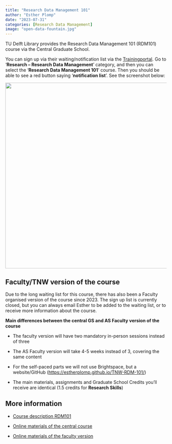 ```yaml
---
title: "Research Data Management 101"
author: "Esther Plomp"
date: "2023-07-31"
categories: [Research Data Management]
image: "open-data-fountain.jpg"
---
```


TU Delft Library provides the Research Data Management 101 (RDM101) course via the Central Graduate School.

You can sign up via their waiting/notification list via the [Trainingportal](https://tudelftgs.opleidingsportaal.nl/en-us/). Go to '**Research -- Research Data Management**' category, and then you can select the '**Research Data Management 101**' course. Then you should be able to see a red button saying '**notification list**'. See the screenshot below:

![](rdm101-portal-view.png){fig-alt="Screenshot of the training portal of the graduate school website. The selected page is the Research Data Management 101 course under the header Research - Research Data Management" width="579"}

## Faculty/TNW version of the course

Due to the long waiting list for this course, there has also been a Faculty organised version of the course since 2023. The sign up list is currently closed, but you can always email Esther to be added to the waiting list, or to receive more information about the course.

**Main differences between the central GS and AS Faculty version of the course**

-   The faculty version will have two mandatory in-person sessions instead of three

-   The AS Faculty version will take 4-5 weeks instead of 3, covering the same content

-   For the self-paced parts we will not use Brightspace, but a website/GitHub (<https://estherplomp.github.io/TNW-RDM-101/>)

-   The main materials, assignments and Graduate School Credits you'll receive are identical (1.5 credits for **Research Skills**)

## More information

-   [Course description RDM101](https://intranet.tudelft.nl/en/-/r4.a1-research-data-management-101)

-   [Online materials of the central course](https://tu-delft-library.github.io/rdm101-book/intro.html)

-   [Online materials of the faculty version](https://estherplomp.github.io/TNW-RDM-101/)
